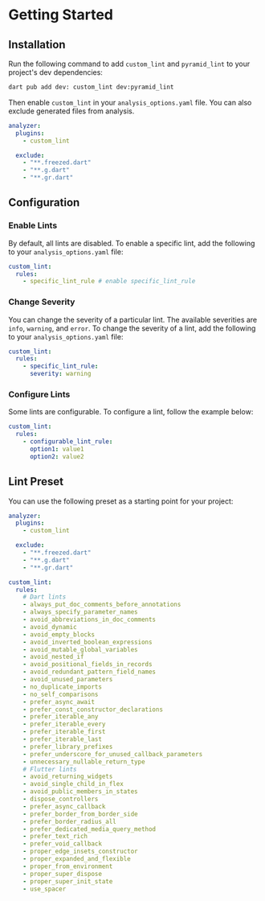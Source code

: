 # Getting Started

## Installation

Run the following command to add `custom_lint` and `pyramid_lint` to your project's dev dependencies:

```sh
dart pub add dev: custom_lint dev:pyramid_lint
```

Then enable `custom_lint` in your `analysis_options.yaml` file. You can also exclude generated files from analysis.

```yaml
analyzer:
  plugins:
    - custom_lint

  exclude:
    - "**.freezed.dart"
    - "**.g.dart"
    - "**.gr.dart"
```

## Configuration

### Enable Lints

By default, all lints are disabled. To enable a specific lint, add the following to your `analysis_options.yaml` file:

```yaml
custom_lint:
  rules:
    - specific_lint_rule # enable specific_lint_rule
```

### Change Severity

You can change the severity of a particular lint. The available severities are `info`, `warning`, and `error`. To change the severity of a lint, add the following to your `analysis_options.yaml` file:

```yaml
custom_lint:
  rules:
    - specific_lint_rule:
      severity: warning
```

### Configure Lints

Some lints are configurable. To configure a lint, follow the example below:

```yaml
custom_lint:
  rules:
    - configurable_lint_rule:
      option1: value1
      option2: value2
```

## Lint Preset

You can use the following preset as a starting point for your project:

```yaml
analyzer:
  plugins:
    - custom_lint

  exclude:
    - "**.freezed.dart"
    - "**.g.dart"
    - "**.gr.dart"

custom_lint:
  rules:
    # Dart lints
    - always_put_doc_comments_before_annotations
    - always_specify_parameter_names
    - avoid_abbreviations_in_doc_comments
    - avoid_dynamic
    - avoid_empty_blocks
    - avoid_inverted_boolean_expressions
    - avoid_mutable_global_variables
    - avoid_nested_if
    - avoid_positional_fields_in_records
    - avoid_redundant_pattern_field_names
    - avoid_unused_parameters
    - no_duplicate_imports
    - no_self_comparisons
    - prefer_async_await
    - prefer_const_constructor_declarations
    - prefer_iterable_any
    - prefer_iterable_every
    - prefer_iterable_first
    - prefer_iterable_last
    - prefer_library_prefixes
    - prefer_underscore_for_unused_callback_parameters
    - unnecessary_nullable_return_type
    # Flutter lints
    - avoid_returning_widgets
    - avoid_single_child_in_flex
    - avoid_public_members_in_states
    - dispose_controllers
    - prefer_async_callback
    - prefer_border_from_border_side
    - prefer_border_radius_all
    - prefer_dedicated_media_query_method
    - prefer_text_rich
    - prefer_void_callback
    - proper_edge_insets_constructor
    - proper_expanded_and_flexible
    - proper_from_environment
    - proper_super_dispose
    - proper_super_init_state
    - use_spacer
```
